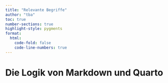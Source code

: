 ```yaml
---
title: "Relevante Begriffe"
author: "tba"
toc: true
number-sections: true
highlight-style: pygments
format:
  html:
    code-fold: false
    code-line-numbers: true
---
```


# Die Logik von Markdown und Quarto
